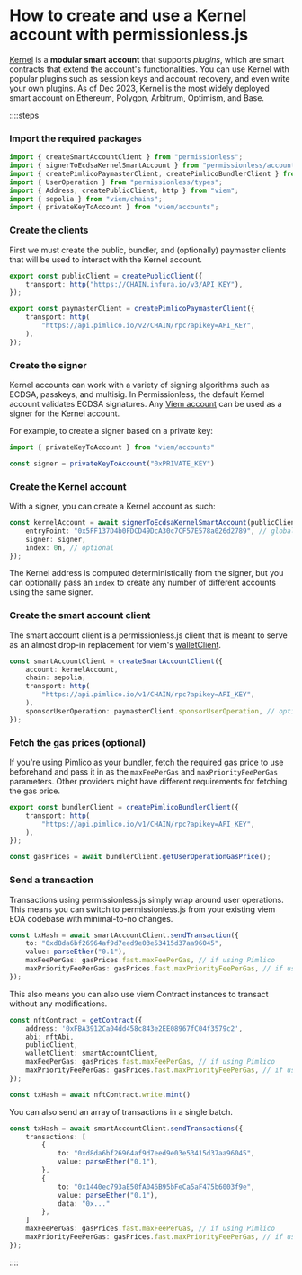 # How to create and use a Kernel account with permissionless.js

[Kernel](https://github.com/zerodevapp/kernel) is a **modular smart account** that supports *plugins*, which are smart contracts that extend the account's functionalities.  You can use Kernel with popular plugins such as session keys and account recovery, and even write your own plugins. As of Dec 2023, Kernel is the most widely deployed smart account on Ethereum, Polygon, Arbitrum, Optimism, and Base.

::::steps

### Import the required packages

```ts
import { createSmartAccountClient } from "permissionless";
import { signerToEcdsaKernelSmartAccount } from "permissionless/accounts";
import { createPimlicoPaymasterClient, createPimlicoBundlerClient } from "permissionless/clients/pimlico";
import { UserOperation } from "permissionless/types";
import { Address, createPublicClient, http } from "viem";
import { sepolia } from "viem/chains";
import { privateKeyToAccount } from "viem/accounts";
```

### Create the clients

First we must create the public, bundler, and (optionally) paymaster clients that will be used to interact with the Kernel account.

```ts
export const publicClient = createPublicClient({
	transport: http("https://CHAIN.infura.io/v3/API_KEY"),
});

export const paymasterClient = createPimlicoPaymasterClient({
	transport: http(
		"https://api.pimlico.io/v2/CHAIN/rpc?apikey=API_KEY",
	),
});
```

### Create the signer

Kernel accounts can work with a variety of signing algorithms such as ECDSA, passkeys, and multisig. In Permissionless, the default Kernel account validates ECDSA signatures. Any [Viem account](https://viem.sh/docs/accounts/custom.html) can be used as a signer for the Kernel account.

For example, to create a signer based on a private key:

```ts
import { privateKeyToAccount } from "viem/accounts"

const signer = privateKeyToAccount("0xPRIVATE_KEY")
```

### Create the Kernel account

With a signer, you can create a Kernel account as such:

```ts
const kernelAccount = await signerToEcdsaKernelSmartAccount(publicClient, {
	entryPoint: "0x5FF137D4b0FDCD49DcA30c7CF57E578a026d2789", // global entrypoint
	signer: signer,
	index: 0n, // optional
});
```

The Kernel address is computed deterministically from the signer, but you can optionally pass an `index` to create any number of different accounts using the same signer.

### Create the smart account client

The smart account client is a permissionless.js client that is meant to serve as an almost drop-in replacement for viem's [walletClient](https://viem.sh/docs/clients/wallet.html).

```ts
const smartAccountClient = createSmartAccountClient({
	account: kernelAccount,
	chain: sepolia,
	transport: http(
		"https://api.pimlico.io/v1/CHAIN/rpc?apikey=API_KEY",
	),
	sponsorUserOperation: paymasterClient.sponsorUserOperation, // optional
});
```

### Fetch the gas prices (optional)

If you're using Pimlico as your bundler, fetch the required gas price to use beforehand and pass it in as the `maxFeePerGas` and `maxPriorityFeePerGas` parameters. Other providers might have different requirements for fetching the gas price.

```ts
export const bundlerClient = createPimlicoBundlerClient({
	transport: http(
		"https://api.pimlico.io/v1/CHAIN/rpc?apikey=API_KEY",
	),
});

const gasPrices = await bundlerClient.getUserOperationGasPrice();
```

### Send a transaction

Transactions using permissionless.js simply wrap around user operations. This means you can switch to permissionless.js from your existing viem EOA codebase with minimal-to-no changes.

```ts
const txHash = await smartAccountClient.sendTransaction({
	to: "0xd8da6bf26964af9d7eed9e03e53415d37aa96045",
	value: parseEther("0.1"),
	maxFeePerGas: gasPrices.fast.maxFeePerGas, // if using Pimlico
	maxPriorityFeePerGas: gasPrices.fast.maxPriorityFeePerGas, // if using Pimlico
});
```

This also means you can also use viem Contract instances to transact without any modifications.

```ts
const nftContract = getContract({
	address: '0xFBA3912Ca04dd458c843e2EE08967fC04f3579c2',
	abi: nftAbi,
	publicClient,
	walletClient: smartAccountClient,
	maxFeePerGas: gasPrices.fast.maxFeePerGas, // if using Pimlico
	maxPriorityFeePerGas: gasPrices.fast.maxPriorityFeePerGas, // if using Pimlico
});

const txHash = await nftContract.write.mint()
```

You can also send an array of transactions in a single batch.

```ts
const txHash = await smartAccountClient.sendTransactions({
	transactions: [
		{
			to: "0xd8da6bf26964af9d7eed9e03e53415d37aa96045",
			value: parseEther("0.1"),
		},
		{
			to: "0x1440ec793aE50fA046B95bFeCa5aF475b6003f9e",
			value: parseEther("0.1"),
			data: "0x..."
		},
	]
	maxFeePerGas: gasPrices.fast.maxFeePerGas, // if using Pimlico
	maxPriorityFeePerGas: gasPrices.fast.maxPriorityFeePerGas, // if using Pimlico
});
```

::::